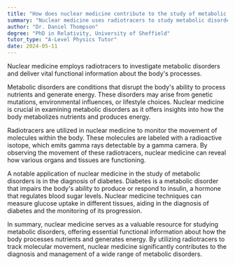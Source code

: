 ```yaml
---
title: "How does nuclear medicine contribute to the study of metabolic disorders?"
summary: "Nuclear medicine uses radiotracers to study metabolic disorders and provide functional information."
author: "Dr. Daniel Thompson"
degree: "PhD in Relativity, University of Sheffield"
tutor_type: "A-Level Physics Tutor"
date: 2024-05-11
---
```


Nuclear medicine employs radiotracers to investigate metabolic disorders and deliver vital functional information about the body's processes.

Metabolic disorders are conditions that disrupt the body's ability to process nutrients and generate energy. These disorders may arise from genetic mutations, environmental influences, or lifestyle choices. Nuclear medicine is crucial in examining metabolic disorders as it offers insights into how the body metabolizes nutrients and produces energy.

Radiotracers are utilized in nuclear medicine to monitor the movement of molecules within the body. These molecules are labeled with a radioactive isotope, which emits gamma rays detectable by a gamma camera. By observing the movement of these radiotracers, nuclear medicine can reveal how various organs and tissues are functioning.

A notable application of nuclear medicine in the study of metabolic disorders is in the diagnosis of diabetes. Diabetes is a metabolic disorder that impairs the body's ability to produce or respond to insulin, a hormone that regulates blood sugar levels. Nuclear medicine techniques can measure glucose uptake in different tissues, aiding in the diagnosis of diabetes and the monitoring of its progression.

In summary, nuclear medicine serves as a valuable resource for studying metabolic disorders, offering essential functional information about how the body processes nutrients and generates energy. By utilizing radiotracers to track molecular movement, nuclear medicine significantly contributes to the diagnosis and management of a wide range of metabolic disorders.
    
